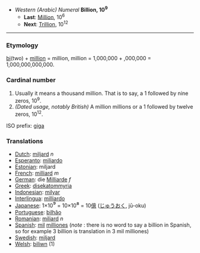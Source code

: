 *''Western (Arabic) Numeral'' '''Billion, 10<sup>9</sup>'''
**'''Last''': [[Million]], 10<sup>6</sup>
**'''Next''': [[Trillion]], 10<sup>12</sup>

----

===Etymology===
[[bi]](two) + [[million]] = million, million = 1,000,000 + ,000,000 = 1,000,000,000,000.

===Cardinal number===
#Usually it means a thousand million. That is to say, a 1 followed by nine zeros, 10<sup>9</sup>.
#''(Dated usage, notably British)'' A million millions or a 1 followed by twelve zeros, 10<sup>12</sup>.

ISO prefix: [[giga]]

===Translations===
*[[Dutch]]: [[miljard]] ''n''
*[[Esperanto]]: [[miliardo]]
*[[Estonian]]: miljard
*[[French]]: [[milliard]] ''m''
*[[German]]: die [[Milliarde]] ''f''
*[[Greek]]: [[disekatommyria]]
*[[Indonesian]]: [[milyar]]
*[[Interlingua]]: [[milliardo]]
*[[Japanese]]: 1×10<big>⁹</big> = 10×10<big>⁸</big> = 10[[億]] ([[じゅう]][[おく]], jū-oku)
*[[Portuguese]]: [[bilhão]]
*[[Romanian]]: [[miliard]] ''n''
*[[Spanish]]: [[mil]] [[million]]es (''note'' : there is no word to say a billion in Spanish, so for example 3 billion is translation in 3 mil milliones)
*[[Swedish]]: [[miljard]]
*[[Welsh]]: [[biliwn]] (1)